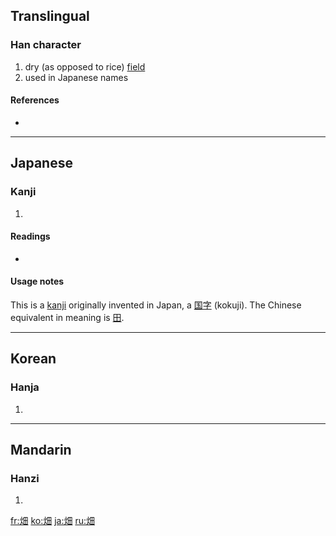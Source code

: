 ==Translingual==

===Han character===
{{Han char|rn=102|rad=田|as=04|sn=9|four=|canj=火田 (FW)|ids=⿰[[火]][[田]]}}

# dry (as opposed to rice) [[field]]
# used in Japanese names

====References====
* {{Han ref|kx=0760.341|dkj=21797|dj=1078.170|hdz=32195.110|uh=7551|ud=30033}}

----

==Japanese==

===Kanji===
{{ja-kanji|grade=3|rs=田04}}

# {{defn|Japanese}}

====Readings====
* {{ja-readings|on=|kun=[[はた]] (hata), [[はたけ]] (hatake)}}

====Usage notes====
This is a [[kanji]] originally invented in Japan, a [[国字]] (kokuji). The Chinese equivalent in meaning is [[田]].

----

==Korean==

===Hanja===
{{ko-hanja|hangeul=[[전]]|eumhun=|rv=jeon|mr=chŏn|y=cen}}

# {{defn|Korean}}

----

==Mandarin==

===Hanzi===
{{cmn-hanzi|pin=[[tián]] ([[tian2]])|wg=t'ien<sup>2</sup>}}

# {{defn|Mandarin}}

[[fr:畑]]
[[ko:畑]]
[[ja:畑]]
[[ru:畑]]